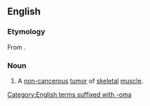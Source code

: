 ==English==
{{wikipedia}}

===Etymology===
From {{prefix|en|rhabdo|myoma}}.

===Noun===
{{en-noun|s|rhabdomyomata}}

# {{lb|en|pathology}} A [[non-]][[cancerous]] [[tumor]] of [[skeletal]] [[muscle]].

[[Category:English terms suffixed with -oma]]